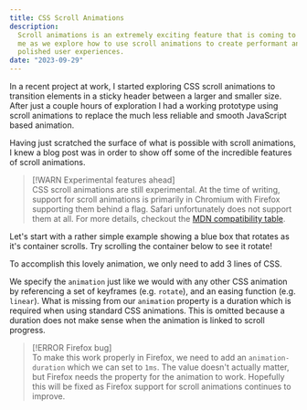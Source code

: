 ```yaml
---
title: CSS Scroll Animations
description:
  Scroll animations is an extremely exciting feature that is coming to CSS. Join
  me as we explore how to use scroll animations to create performant and well
  polished user experiences.
date: "2023-09-29"
---
```



In a recent project at work, I started exploring CSS scroll animations to
transition elements in a sticky header between a larger and smaller size. After
just a couple hours of exploration I had a working prototype using scroll
animations to replace the much less reliable and smooth JavaScript based
animation.

Having just scratched the surface of what is possible with scroll animations, I
knew a blog post was in order to show off some of the incredible features of
scroll animations.

> [!WARN Experimental features ahead]  
> CSS scroll animations are still experimental. At the time of writing, support
> for scroll animations is primarily in Chromium with Firefox supporting them
> behind a flag. Safari unfortunately does not support them at all. For more
> details, checkout the
> [MDN compatibility table](https://developer.mozilla.org/en-US/docs/Web/CSS/animation-timeline#browser_compatibility).

Let's start with a rather simple example showing a blue box that rotates as it's
container scrolls. Try scrolling the container below to see it rotate!

<Demo>
  <BasicScroll />
</Demo>

To accomplish this lovely animation, we only need to add 3 lines of CSS.

<CodeBlock filename="BasicScroll.css" meta="[28-30]" />

We specify the `animation` just like we would with any other CSS animation by
referencing a set of keyframes (e.g. `rotate`), and an easing function (e.g.
`linear`). What is missing from our `animation` property is a duration which is
required when using standard CSS animations. This is omitted because a duration
does not make sense when the animation is linked to scroll progress.

> [!ERROR Firefox bug]  
> To make this work properly in Firefox, we need to add an `animation-duration`
> which we can set to `1ms`. The value doesn't actually matter, but Firefox
> needs the property for the animation to work. Hopefully this will be fixed as
> Firefox support for scroll animations continues to improve.

<Demo>
  <BasicView />
</Demo>

<CodeBlock filename="BasicView.css" />
